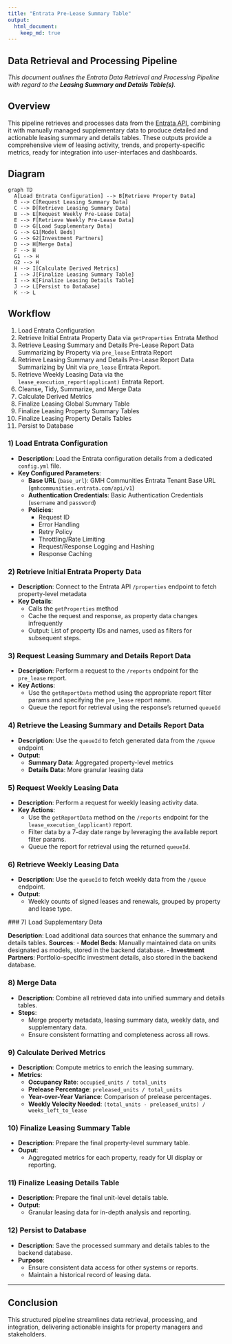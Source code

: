 ```yaml
---
title: "Entrata Pre-Lease Summary Table"
output:
  html_document:
    keep_md: true
---
```


## Data Retrieval and Processing Pipeline

::: {.callout-note}
*This document outlines the Entrata Data Retrieval and Processing Pipeline with regard to the **Leasing Summary and Details Table(s)**.*
:::

## Overview

This pipeline retrieves and processes data from the [Entrata API](https://gmhcommunities.entrata.com/api/v1/documentation), combining it with manually managed supplementary data to produce detailed and actionable leasing summary and details tables. These outputs provide a comprehensive view of leasing activity, trends, and property-specific metrics, ready for integration into user-interfaces and dashboards.

## Diagram

```mermaid
graph TD
  A[Load Entrata Configuration] --> B[Retrieve Property Data]
  B --> C[Request Leasing Summary Data]
  C --> D[Retrieve Leasing Summary Data]
  B --> E[Request Weekly Pre-Lease Data]
  E --> F[Retrieve Weekly Pre-Lease Data]
  B --> G[Load Supplementary Data]
  G --> G1[Model Beds]
  G --> G2[Investment Partners]
  D --> H[Merge Data]
  F --> H
  G1 --> H
  G2 --> H
  H --> I[Calculate Derived Metrics]
  I --> J[Finalize Leasing Summary Table]
  I --> K[Finalize Leasing Details Table]
  J --> L[Persist to Database]
  K --> L
```

## Workflow

1.   Load Entrata Configuration
2.   Retrieve Initial Entrata Property Data via `getProperties` Entrata Method
3.   Retrieve Leasing Summary and Details Pre-Lease Report Data Summarizing by Property via `pre_lease` Entrata Report
4.   Retrieve Leasing Summary and Details Pre-Lease Report Data Summarizing by Unit via `pre_lease` Entrata Report.
5.   Retrieve Weekly Leasing Data via the `lease_execution_report(applicant)` Entrata Report.
6.   Cleanse, Tidy, Summarize, and Merge Data
7.   Calculate Derived Metrics
8.   Finalize Leasing Global Summary Table
9.   Finalize Leasing Property Summary Tables
10.   Finalize Leasing Property Details Tables
11.   Persist to Database

###  1) Load Entrata Configuration

-   **Description**: Load the Entrata configuration details from a dedicated `config.yml` file.
-   **Key Configured Parameters**:
     -   **Base URL** (`base_url`): GMH Communities Entrata Tenant Base URL (`gmhcommunities.entrata.com/api/v1`)
     -   **Authentication Credentials**: Basic Authentication Credentials (`username` and `password`)
     -   **Policies**:
         -   Request ID
         -   Error Handling
         -   Retry Policy
         -   Throttling/Rate Limiting
         -   Request/Response Logging and Hashing
         -   Response Caching


### 2) Retrieve Initial Entrata Property Data

- **Description**: Connect to the Entrata API `/properties` endpoint to fetch property-level metadata
- **Key Details**:
     - Calls the `getProperties` method
     - Cache the request and response, as property data changes infrequently
     - Output: List of property IDs and names, used as filters for subsequent steps.

### 3) Request Leasing Summary and Details Report Data

- **Description**: Perform a request to the `/reports` endpoint for the `pre_lease` report.
- **Key Actions**:
     - Use the `getReportData` method using the appropriate report filter params and specifying the `pre_lease` report name.
     - Queue the report for retrieval using the response's returned `queueId`

### 4) Retrieve the Leasing Summary and Details Report Data

- **Description**: Use the `queueId` to fetch generated data from the `/queue` endpoint
- **Output**:
    - **Summary Data**: Aggregated property-level metrics
    - **Details Data**: More granular leasing data

### 5) Request Weekly Leasing Data

- **Description**: Perform a request for weekly leasing activity data.
- **Key Actions**:
     - Use the `getReportData` method on the `/reports` endpoint for the `lease_execution_(applicant)` report.
     - Filter data by a 7-day date range by leveraging the available report filter params.
     - Queue the report for retrieval using the returned `queueId`.

### 6) Retrieve Weekly Leasing Data

- **Description**: Use the `queueId` to fetch weekly data from the `/queue` endpoint.
- **Output**:
    - Weekly counts of signed leases and renewals, grouped by property and lease type.

 ### 7) Load Supplementary Data

**Description**: Load additional data sources that enhance the summary and details tables.
**Sources**:
-   **Model Beds**: Manually maintained data on units designated as models, stored in the backend database.
-   **Investment Partners**: Portfolio-specific investment details, also stored in the backend database.

### 8) Merge Data

- **Description**: Combine all retrieved data into unified summary and details tables.
- **Steps**:
    - Merge property metadata, leasing summary data, weekly data, and supplementary data.
    - Ensure consistent formatting and completeness across all rows.


### 9) Calculate Derived Metrics

- **Description**: Compute metrics to enrich the leasing summary.
- **Metrics**:
    - **Occupancy Rate**: `occupied_units / total_units`
    - **Prelease Percentage**: `preleased_units / total_units`
    - **Year-over-Year Variance**: Comparison of prelease percentages.
    - **Weekly Velocity Needed**: `(total_units - preleased_units) / weeks_left_to_lease`

### 10) Finalize Leasing Summary Table

- **Description**: Prepare the final property-level summary table.
- **Ouput**:
    - Aggregated metrics for each property, ready for UI display or reporting.

### 11) Finalize Leasing Details Table

- **Description**: Prepare the final unit-level details table.
- **Output**:
    - Granular leasing data for in-depth analysis and reporting.

### 12) Persist to Database

- **Description**: Save the processed summary and details tables to the backend database.
- **Purpose**:
    - Ensure consistent data access for other systems or reports.
    - Maintain a historical record of leasing data.

***

## Conclusion

This structured pipeline streamlines data retrieval, processing, and integration, delivering actionable insights for property managers and stakeholders.

